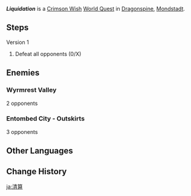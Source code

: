 {{Quest Infobox
|id            = 10005; 10022; 10027
|type          = World
|group         = Crimson Wish
|region        = Mondstadt
|area          = Dragonspine
|summery       = 
|startLocation = [[Dragonspine]], [[Mondstadt]]
|rewards       = Crimson Agate*1
|characters    = Traveler
}}
'''''Liquidation''''' is a [[Crimson Wish]] [[World Quest]] in [[Dragonspine]], [[Mondstadt]].

==Steps==
{{Quest Description| Snezhnayan forward scouts have been active in Dragonspine, seemingly after the unique energy present in this land. Defeat them, and you may yet gain precious Crimson Agate...}}
;Version 1
#Defeat all opponents (0/X)

==Enemies==
===Wyrmrest Valley===
; 2 opponents {{Enemy List|Fatui Skirmisher - Electrohammer Vanguard;Fatui Skirmisher - Cryogunner Legionnaire}}

===Entombed City - Outskirts===
; 3 opponents {{Enemy List|Fatui Skirmisher - Electrohammer Vanguard;Fatui Skirmisher - Hydrogunner Legionnaire;Fatui Skirmisher - Geochanter Bracer}}

==Other Languages==
{{Other Languages
|en      = Liquidation
|zhs     = 清算
|zhs_rm  = Qīngsuàn
|zht     = 清算
|zht_rm  = Qīngsuàn
|zh_tl   = Liquidation
|ja      = 清算
|ja_rm   = Seisan
|ja_tl   = Liquidation
|ko      = 청산
|ko_tl   = Liquidation
|es      = Ajuste de cuentas
|es_tl   = Adjustment of Accounts
|fr      = Liquidation
|ru      = Счёты
|ru_tl   = Calculations
|th      = ปิดบัญชี
|th_rm   = 
|th_tl   = 
|vi      = {{tt|Thanh Toán|清算}}
|vi_tl   = Liquidation
|de      = Schlussrechnung
|de_tl   = Final Invoice
|id      = Bersihkan
|id_tl   = Clean it up
|pt      = Liquidação
|pt_tl   = 
}}

==Change History==
{{Change History|1.2}}

[[ja:清算]]